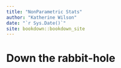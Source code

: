 ```yaml
--- 
title: "NonParametric Stats"
author: "Katherine Wilson"
date: "`r Sys.Date()`"
site: bookdown::bookdown_site
---
```


# Down the rabbit-hole

